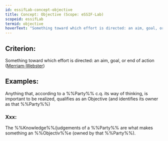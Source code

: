 ```yaml
---
id: essifLab-concept-objective
title: Concept: Objective (Scope: eSSIF-Lab)
scopeid: essifLab
termid: objective
hoverText: "Something toward which effort is directed: an aim, goal, or end of action"
---
```


## Criterion:
Something toward which effort is directed: an aim, goal, or end of action ([Merriam-Webster](https://www.merriam-webster.com/dictionary/objective))

## Examples:
Anything that, according to a %%Party%% c.q. its way of thinking, is important to be realized, qualifies as an Objective (and identifies its owner as that %%Party%%)

### Xxx:
The %%Knowledge%%/judgements of a %%Party%% are what makes something an %%Objectiv%%e (owned by that %%Party%%).

